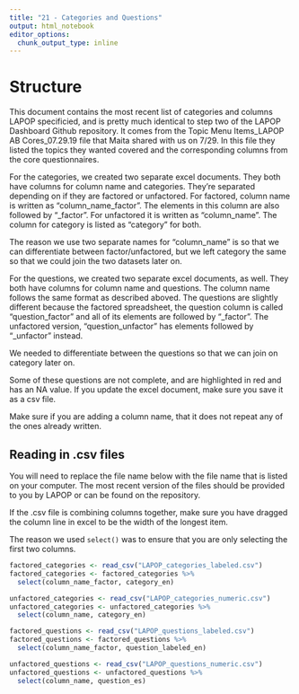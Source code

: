 ```yaml
---
title: "21 - Categories and Questions"
output: html_notebook
editor_options: 
  chunk_output_type: inline
---
```


# Structure
This document contains the most recent list of categories and columns LAPOP specificied, and is pretty much identical to step two of the LAPOP Dashboard Github repository. It comes from the Topic Menu Items_LAPOP AB Cores_07.29.19 file that Maita shared with us on 7/29. In this file they listed the topics they wanted covered and the corresponding columns from the core questionnaires.

For the categories, we created two separate excel documents. They both have columns for column name and categories. They're separated depending on if they are factored or unfactored. For factored, column name is written as "column_name_factor". The elements in this column are also followed by "_factor". For unfactored it is written as "column_name". The column for category is listed as "category" for both.

The reason we use two separate names for "column_name" is so that we can differentiate between factor/unfactored, but we left category the same so that we could join the two datasets later on. 

For the questions, we created two separate excel documents, as well. They both have columns for column name and questions. The column name follows the same format as described aboved. The questions are slightly different because the factored spreadsheet, the question column is called "question_factor" and all of its elements are followed by "_factor". The unfactored version, "question_unfactor" has elements followed by "_unfactor" instead. 

We needed to differentiate between the questions so that we can join on category later on.

Some of these questions are not complete, and are highlighted in red and has an NA value. If you update the excel document, make sure you save it as a csv file.

Make sure if you are adding a column name, that it does not repeat any of the ones already written.

## Reading in .csv files
You will need to replace the file name below with the file name that is listed on your computer. The most recent version of the files should be provided to you by LAPOP or can be found on the repository.

If the .csv file is combining columns together, make sure you have dragged the column line in excel to be the width of the longest item.

The reason we used `select()` was to ensure that you are only selecting the first two columns.
```r
factored_categories <- read_csv("LAPOP_categories_labeled.csv")
factored_categories <- factored_categories %>%
  select(column_name_factor, category_en)

unfactored_categories <- read_csv("LAPOP_categories_numeric.csv")
unfactored_categories <- unfactored_categories %>%
  select(column_name, category_en)

factored_questions <- read_csv("LAPOP_questions_labeled.csv")
factored_questions <- factored_questions %>%
  select(column_name_factor, question_labeled_en)

unfactored_questions <- read_csv("LAPOP_questions_numeric.csv")
unfactored_questions <- unfactored_questions %>%
  select(column_name, question_es)
```